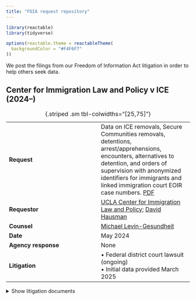 ```yaml
---
title: "FOIA request repository"
---
```


```r
library(reactable)
library(tidyverse)

options(reactable.theme = reactableTheme(
  backgroundColor = "#F4F6F7"
))
```

We post the filings from our Freedom of Information Act litigation in order to help others seek data. 

## Center for Immigration Law and Policy v ICE (2024--)

|   	|   	|
|---	|---	|
| **Request**  	| Data on ICE removals, Secure Communities removals, detentions, arrest/apprehensions, encounters, alternatives to detention, and orders of supervision with anonymized identifiers for immigrants and linked immigration court EOIR case numbers. [PDF](/foia/cilp-ice-2024/1%20FOIA%20request.pdf) |
| **Requestor** |  [UCLA Center for Immigration Law and Policy](https://law.ucla.edu/academics/centers/center-immigration-law-and-policy); [David Hausman](/team)	|
| **Counsel** | [Michael Levin-Gesundheit](/team) |
| **Date**  	  |  May 2024	|
| **Agency response**  	|  None	|
| **Litigation** | &bull; Federal district court lawsuit (ongoing)<br/>&bull; Initial data provided March 2025 |

: {.striped .sm tbl-colwidths="[25,75]"}

<div style="margin-top: 0.5em;"></div>

<details>
<summary>Show litigation documents</summary>

```r
tibble::tribble(
  ~filename, ~Court, ~Type, ~Filing, ~Date,
  # "1 FOIA request.pdf", "ICE FOIA Office", "FOIA request", "Original request", as.Date("2018-10-03"),
  # "2 FOIA request.pdf", "ICE FOIA Office", "FOIA request", "Email replies", as.Date("2018-10-25"),
  "2 District Court Complaint.pdf", "Federal District Court, Central District of CA", "Complaint", "Complaint", as.Date("2024-12-04")
) |> 
  mutate(Filing = glue::glue("<a href='/foia/cilp-v-ice-2024/{filename}'>{Filing}</a>")) |> 
  # filter to just get the detainers by type
  arrange(Date) |>
  transmute(Type, Filing, Date = format(Date, "%b. %d, %Y"), Court) |> 
  reactable::reactable(pagination = FALSE, columns = list(
    Type = colDef(minWidth = 50),
    Filing = colDef(minWidth = 100, html = TRUE),
    Date = colDef(minWidth = 50),
    Court = colDef(minWidth = 75)
  ))
```

## ACLU v ICE (2018--2023)

The decision in this case led to the requirement that agencies replace private identifiers with anonymized unique IDs if those private identifiers are needed to link different parts of an agency's database.

|   	|   	|
|---	|---	|
| **Request**  	| Data on ICE initial apprehensions, risk classification assessments, detentions, and removals with anonymized identifiers for immigrants. [PDF](/foia/aclu-v-ice/1 FOIA request.pdf) |
| **Requestor** |  [ACLU Immigrants' Rights Project](https://www.aclu.org/issues/immigrants-rights); [David Hausman](/team) 	|
| **Date**  	  |  Oct. 2018 	|
| **Agency response**  	|  None	|
| **Litigation** | &bull; Federal district court lawsuit <br/>&bull; Second Circuit Court of Appeals decision <br/>&bull; Data provided November 2023

: {.striped .sm tbl-colwidths="[25,75]"}

<div style="margin-top: 0.5em;"></div>

<details>
<summary>Show litigation documents</summary>

```r
tibble::tribble(
  ~filename, ~Court, ~Type, ~Filing, ~Date,
  # "1 FOIA request.pdf", "ICE FOIA Office", "FOIA request", "Original request", as.Date("2018-10-03"),
  # "2 FOIA request.pdf", "ICE FOIA Office", "FOIA request", "Email replies", as.Date("2018-10-25"),
  "3 District Court Complaint.pdf", "Federal District Court, Southern District of NY", "Complaint", "Complaint", as.Date("2019-07-29"),
  "4 Dist Court Briefing_Govt MSJ Dkt 31.pdf", "Federal District Court, Southern District of NY", "Brief", "Government Motion for Summary Judgement, Docket 31", as.Date("2020-05-07"), 
  "5 Dist Court Briefing_ACLU Cross MSJ Dkt 34.pdf", "Federal District Court, Southern District of NY", "Brief", "ACLU Cross Motion for Summary Judgement, Docket 34", as.Date("2020-06-18"), 
  "6 Dist Court Briefing_Govt Reply Dkt 39.pdf", "Federal District Court, Southern District of NY", "Brief", "Government Reply Docket 39", as.Date("2020-07-16"), 
  "7 Dist Court Briefing_ACLU Reply Dkt 41.pdf", "Federal District Court, Southern District of NY", "Brief", "ACLU Reply Docket 41", as.Date("2020-08-13"), 
  "8 Opinions_District Court Opinion.pdf", "Federal District Court, Southern District of NY", "Opinion", "District Court Opinion", as.Date("2021-03-10"), 
  "9 Appellate Briefing_ACLU Opening Brief.pdf", "2nd Circuit Court of Appeals", "Brief", "ACLU Opening Brief", as.Date("2021-08-20"),
  "10 Appellate Briefing_Govt Response Brief.pdf", "2nd Circuit Court of Appeals", "Brief", "Government Response Brief", as.Date("2021-11-19"), 
  "11 Appellate Briefing_ACLU Reply Brief.pdf", "2nd Circuit Court of Appeals", "Brief", "ACLU Reply Brief", as.Date("2021-12-27"), 
  "12 Record_Joint Appendix.pdf", "2nd Circuit Court of Appeals", "Record", "Joint Appendix", as.Date("2021-08-20"), 
  "13 2021.08.27.0037 AMICUS BRIEF, HLS Cyberlaw Clinic.pdf", "2nd Circuit Court of Appeals", "Amicus Brief", "Harvard Law School Cyberlaw Clinic", as.Date("2021-08-27"), 
  "14 2021.08.27.0039 AMICUS BRIEF - American Immigration Council, CREW, USIPC, NIJC, NIPNLG, RAICES, et al).pdf", "2nd Circuit Court of Appeals",  "Amicus Brief", "American Immigration Council, CREW, USIPC, NIJC, NIPNLG, RAICES, et al.",  as.Date("2021-08-27"),
  "15 2021.08.27.0042 AMICUS BRIEF - Electronic Frontier Foundation.pdf", "2nd Circuit Court of Appeals", "Amicus Brief", "Electronic Frontier Foundation", as.Date("2021-08-27"),
  "16 Second Circuit Opinion.pdf", "2nd Circuit Court of Appeals", "Opinion", "Second Circuit Opinion", as.Date("2023-01-26")
) |> 
  mutate(Filing = glue::glue("<a href='/foia/aclu-v-ice-2018/{filename}'>{Filing}</a>")) |> 
  # filter to just get the detainers by type
  arrange(Date) |>
  transmute(Type, Filing, Date = format(Date, "%b. %d, %Y"), Court) |> 
  reactable::reactable(pagination = FALSE, columns = list(
    Type = colDef(minWidth = 50),
    Filing = colDef(minWidth = 100, html = TRUE),
    Date = colDef(minWidth = 50),
    Court = colDef(minWidth = 75)
  ))
```

</details>
